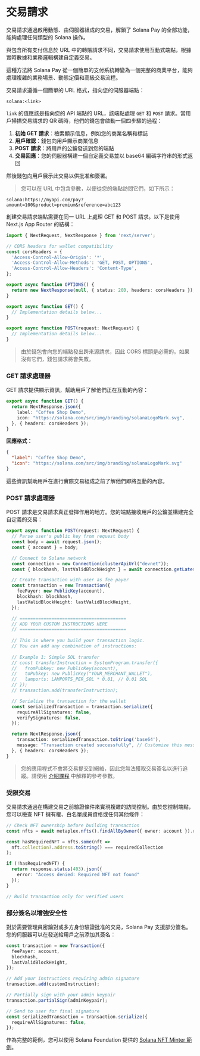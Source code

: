 
# 交易請求

交易請求通過啟用動態、由伺服器組成的交易，解鎖了 Solana Pay 的全部功能，能夠處理任何類型的 Solana 操作。

與包含所有支付信息於 URL 中的轉賬請求不同，交易請求使用互動式端點，根據實時數據和業務邏輯構建自定義交易。

這種方法將 Solana Pay 從一個簡單的支付系統轉變為一個完整的商業平台，能夠處理複雜的業務場景、動態定價和高級交易流程。

<ArticleSection name="交易請求的運作方式" id="how-it-works" level="h2" />

交易請求遵循一個簡單的 URL 格式，指向您的伺服器端點：

```
solana:<link>
```

`link` 的值應該是指向您的 API 端點的 URL，該端點處理 `GET` 和 `POST` 請求。當用戶掃描交易請求的 QR 碼時，他們的錢包會啟動一個四步驟的過程：
1. **初始 GET 請求**：檢索顯示信息，例如您的商業名稱和標誌
2. **用戶確認**：錢包向用戶顯示商業信息
3. **POST 請求**：將用戶的公鑰發送到您的端點
4. **交易回應**：您的伺服器構建一個自定義交易並以 base64 編碼字符串的形式返回

然後錢包向用戶展示此交易以供批准和簽署。

> 您可以在 URL 中包含參數，以便從您的端點訪問它們，如下所示：

```
solana:https://myapi.com/pay?amount=100&product=premium&reference=abc123
```

<ArticleSection name="構建 API 端點" id="api-endpoint" level="h2" />

創建交易請求端點需要在同一 URL 上處理 GET 和 POST 請求。以下是使用 Next.js App Router 的結構：

```ts
import { NextRequest, NextResponse } from 'next/server';

// CORS headers for wallet compatibility
const corsHeaders = {
  'Access-Control-Allow-Origin': '*',
  'Access-Control-Allow-Methods': 'GET, POST, OPTIONS',
  'Access-Control-Allow-Headers': 'Content-Type',
};

export async function OPTIONS() {
  return new NextResponse(null, { status: 200, headers: corsHeaders });
}

export async function GET() {
  // Implementation details below...
}

export async function POST(request: NextRequest) {
  // Implementation details below...
}
```

> 由於錢包會向您的端點發出跨來源請求，因此 CORS 標頭是必需的。如果沒有它們，錢包請求將會失敗。

### GET 請求處理器

GET 請求提供顯示資訊，幫助用戶了解他們正在互動的內容：

```ts
export async function GET() {
  return NextResponse.json({
    label: "Coffee Shop Demo",
    icon: "https://solana.com/src/img/branding/solanaLogoMark.svg",
  }, { headers: corsHeaders });
}
```

**回應格式：**

```json
{
  "label": "Coffee Shop Demo",
  "icon": "https://solana.com/src/img/branding/solanaLogoMark.svg"
}
```

這些資訊幫助用戶在進行實際交易組成之前了解他們即將互動的內容。

### POST 請求處理器

POST 請求是交易請求真正發揮作用的地方。您的端點接收用戶的公鑰並構建完全自定義的交易：

```ts
export async function POST(request: NextRequest) {
  // Parse user's public key from request body
  const body = await request.json();
  const { account } = body;

  // Connect to Solana network
  const connection = new Connection(clusterApiUrl("devnet"));
  const { blockhash, lastValidBlockHeight } = await connection.getLatestBlockhash();

  // Create transaction with user as fee payer
  const transaction = new Transaction({
    feePayer: new PublicKey(account),
    blockhash: blockhash,
    lastValidBlockHeight: lastValidBlockHeight,
  });

  // ========================================
  // ADD YOUR CUSTOM INSTRUCTIONS HERE
  // ========================================
  
  // This is where you build your transaction logic.
  // You can add any combination of instructions:
  
  // Example 1: Simple SOL transfer
  // const transferInstruction = SystemProgram.transfer({
  //   fromPubkey: new PublicKey(account),
  //   toPubkey: new PublicKey("YOUR_MERCHANT_WALLET"),
  //   lamports: LAMPORTS_PER_SOL * 0.01, // 0.01 SOL
  // });
  // transaction.add(transferInstruction);

  // Serialize the transaction for the wallet
  const serializedTransaction = transaction.serialize({
    requireAllSignatures: false,
    verifySignatures: false,
  });

  return NextResponse.json({
    transaction: serializedTransaction.toString('base64'),
    message: "Transaction created successfully", // Customize this message
  }, { headers: corsHeaders });
}
```

> 您的應用程式不會將交易提交到網絡，因此您無法獲取交易簽名以進行追蹤。請使用 [介紹課程](/zh-HK/courses/solana-pay/introduction#reference) 中解釋的參考參數。

<ArticleSection name="進階功能" id="advanced-capabilities" level="h2" />

### 受限交易

交易請求通過在構建交易之前驗證條件來實現複雜的訪問控制。由於您控制端點，您可以檢查 NFT 擁有權、白名單成員資格或任何其他條件：

```ts
// Check NFT ownership before building transaction
const nfts = await metaplex.nfts().findAllByOwner({ owner: account }).run(); 

const hasRequiredNFT = nfts.some(nft => 
  nft.collection?.address.toString() === requiredCollection
);

if (!hasRequiredNFT) {
  return response.status(403).json({ 
    error: "Access denied: Required NFT not found" 
  });
}

// Build transaction only for verified users
```

### 部分簽名以增強安全性

對於需要管理員密鑰對或多方身份驗證批准的交易，Solana Pay 支援部分簽名。您的伺服器可以在發送給用戶之前添加其簽名：

```ts
const transaction = new Transaction({
  feePayer: account,
  blockhash,
  lastValidBlockHeight,
});

// Add your instructions requiring admin signature
transaction.add(customInstruction);

// Partially sign with your admin keypair
transaction.partialSign(adminKeypair);

// Send to user for final signature
const serializedTransaction = transaction.serialize({
  requireAllSignatures: false,
});
```

<ArticleSection name="範例" id="example" level="h2" />

作為完整的範例，您可以使用 Solana Foundation 提供的 [Solana NFT Minter 範例](https://github.com/solana-developers/solana-pay-nft-minter/tree/main)。
